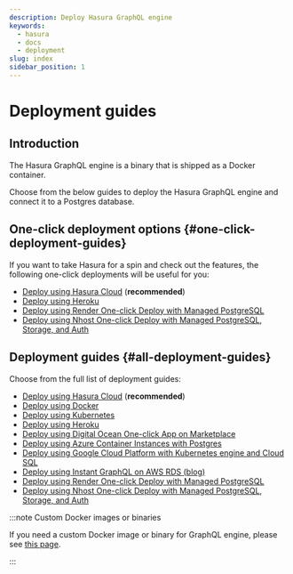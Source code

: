 ```yaml
---
description: Deploy Hasura GraphQL engine
keywords:
  - hasura
  - docs
  - deployment
slug: index
sidebar_position: 1
---
```


# Deployment guides

## Introduction

The Hasura GraphQL engine is a binary that is shipped as a Docker
container.

Choose from the below guides to deploy the Hasura GraphQL engine and
connect it to a Postgres database.

## One-click deployment options {#one-click-deployment-guides}

If you want to take Hasura for a spin and check out the features, the
following one-click deployments will be useful for you:

- [Deploy using Hasura Cloud](/graphql/cloud/getting-started/index.mdx) (**recommended**)
- [Deploy using Heroku](/graphql/core/deployment/deployment-guides/heroku.mdx#heroku-one-click)
- [Deploy using Render One-click Deploy with Managed PostgreSQL](/graphql/core/deployment/deployment-guides/render-one-click.mdx)
- [Deploy using Nhost One-click Deploy with Managed PostgreSQL, Storage, and Auth](/graphql/core/deployment/deployment-guides/nhost-one-click.mdx)

## Deployment guides {#all-deployment-guides}

Choose from the full list of deployment guides:

- [Deploy using Hasura Cloud](/graphql/cloud/getting-started/index.mdx) (**recommended**)
- [Deploy using Docker](/graphql/core/deployment/deployment-guides/docker.mdx)
- [Deploy using Kubernetes](/graphql/core/deployment/deployment-guides/kubernetes.mdx)
- [Deploy using Heroku](/graphql/core/deployment/deployment-guides/heroku.mdx)
- [Deploy using Digital Ocean One-click App on Marketplace](/graphql/core/deployment/deployment-guides/digital-ocean-one-click.mdx)
- [Deploy using Azure Container Instances with Postgres](/graphql/core/deployment/deployment-guides/azure-container-instances-postgres.mdx)
- [Deploy using Google Cloud Platform with Kubernetes engine and Cloud SQL](/graphql/core/deployment/deployment-guides/google-kubernetes-engine-cloud-sql.mdx)
- [Deploy using Instant GraphQL on AWS RDS (blog)](https://hasura.io/blog/instant-graphql-on-aws-rds-1edfb85b5985/)
- [Deploy using Render One-click Deploy with Managed PostgreSQL](/graphql/core/deployment/deployment-guides/render-one-click.mdx)
- [Deploy using Nhost One-click Deploy with Managed PostgreSQL, Storage, and Auth](/graphql/core/deployment/deployment-guides/nhost-one-click.mdx)

:::note Custom Docker images or binaries

If you need a custom Docker image or binary for GraphQL engine, please
see [this page](/graphql/core/deployment/custom-docker-images.mdx).

:::